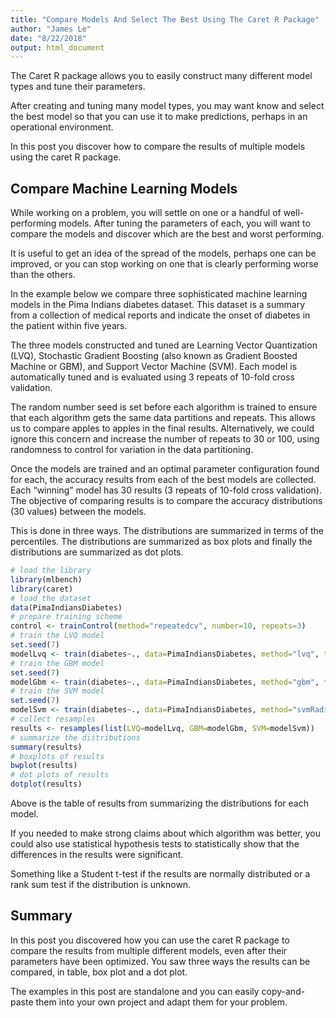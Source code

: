 ```yaml
---
title: "Compare Models And Select The Best Using The Caret R Package"
author: "James Le"
date: "8/22/2018"
output: html_document
---
```


The Caret R package allows you to easily construct many different model types and tune their parameters.

After creating and tuning many model types, you may want know and select the best model so that you can use it to make predictions, perhaps in an operational environment.

In this post you discover how to compare the results of multiple models using the caret R package.

## Compare Machine Learning Models

While working on a problem, you will settle on one or a handful of well-performing models. After tuning the parameters of each, you will want to compare the models and discover which are the best and worst performing.

It is useful to get an idea of the spread of the models, perhaps one can be improved, or you can stop working on one that is clearly performing worse than the others.

In the example below we compare three sophisticated machine learning models in the Pima Indians diabetes dataset. This dataset is a summary from a collection of medical reports and indicate the onset of diabetes in the patient within five years.

The three models constructed and tuned are Learning Vector Quantization (LVQ), Stochastic Gradient Boosting (also known as Gradient Boosted Machine or GBM), and Support Vector Machine (SVM). Each model is automatically tuned and is evaluated using 3 repeats of 10-fold cross validation.

The random number seed is set before each algorithm is trained to ensure that each algorithm gets the same data partitions and repeats. This allows us to compare apples to apples in the final results. Alternatively, we could ignore this concern and increase the number of repeats to 30 or 100, using randomness to control for variation in the data partitioning.

Once the models are trained and an optimal parameter configuration found for each, the accuracy results from each of the best models are collected. Each “winning” model has 30 results (3 repeats of 10-fold cross validation). The objective of comparing results is to compare the accuracy distributions (30 values) between the models.

This is done in three ways. The distributions are summarized in terms of the percentiles. The distributions are summarized as box plots and finally the distributions are summarized as dot plots.

```r
# load the library
library(mlbench)
library(caret)
# load the dataset
data(PimaIndiansDiabetes)
# prepare training scheme
control <- trainControl(method="repeatedcv", number=10, repeats=3)
# train the LVQ model
set.seed(7)
modelLvq <- train(diabetes~., data=PimaIndiansDiabetes, method="lvq", trControl=control)
# train the GBM model
set.seed(7)
modelGbm <- train(diabetes~., data=PimaIndiansDiabetes, method="gbm", trControl=control, verbose=FALSE)
# train the SVM model
set.seed(7)
modelSvm <- train(diabetes~., data=PimaIndiansDiabetes, method="svmRadial", trControl=control)
# collect resamples
results <- resamples(list(LVQ=modelLvq, GBM=modelGbm, SVM=modelSvm))
# summarize the distributions
summary(results)
# boxplots of results
bwplot(results)
# dot plots of results
dotplot(results)
```

Above is the table of results from summarizing the distributions for each model.

If you needed to make strong claims about which algorithm was better, you could also use statistical hypothesis tests to statistically show that the differences in the results were significant.

Something like a Student t-test if the results are normally distributed or a rank sum test if the distribution is unknown.

## Summary

In this post you discovered how you can use the caret R package to compare the results from multiple different models, even after their parameters have been optimized. You saw three ways the results can be compared, in table, box plot and a dot plot.

The examples in this post are standalone and you can easily copy-and-paste them into your own project and adapt them for your problem.
